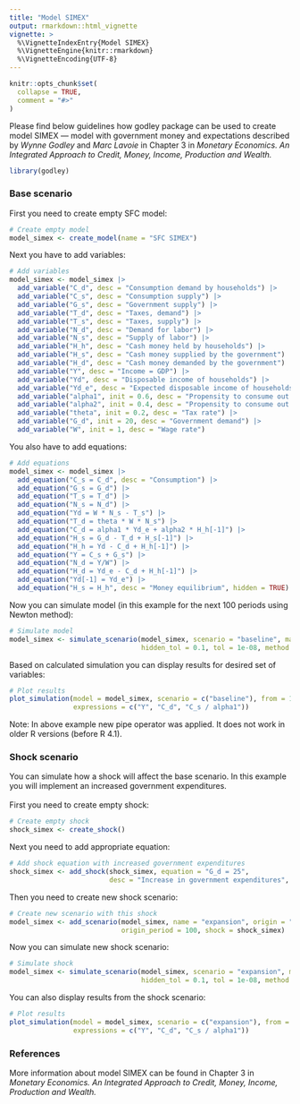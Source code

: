 ```yaml
---
title: "Model SIMEX"
output: rmarkdown::html_vignette
vignette: >
  %\VignetteIndexEntry{Model SIMEX}
  %\VignetteEngine{knitr::rmarkdown}
  %\VignetteEncoding{UTF-8}
---
```


```r
knitr::opts_chunk$set(
  collapse = TRUE,
  comment = "#>"
)
```

Please find below guidelines how godley package can be used to create model SIMEX — model with government money and expectations described by *Wynne Godley* and *Marc Lavoie* in Chapter 3 in *Monetary Economics. An Integrated Approach to Credit, Money, Income, Production and Wealth.*

```r
library(godley)
```

### Base scenario
First you need to create empty SFC model:
```r
# Create empty model
model_simex <- create_model(name = "SFC SIMEX")
```

Next you have to add variables:
```r
# Add variables
model_simex <- model_simex |>
  add_variable("C_d", desc = "Consumption demand by households") |>
  add_variable("C_s", desc = "Consumption supply") |>
  add_variable("G_s", desc = "Government supply") |>
  add_variable("T_d", desc = "Taxes, demand") |>
  add_variable("T_s", desc = "Taxes, supply") |>
  add_variable("N_d", desc = "Demand for labor") |>
  add_variable("N_s", desc = "Supply of labor") |>
  add_variable("H_h", desc = "Cash money held by households") |>
  add_variable("H_s", desc = "Cash money supplied by the government") |>
  add_variable("H_d", desc = "Cash money demanded by the government") |>
  add_variable("Y", desc = "Income = GDP") |>
  add_variable("Yd", desc = "Disposable income of households") |>
  add_variable("Yd_e", desc = "Expected disposable income of households") |>
  add_variable("alpha1", init = 0.6, desc = "Propensity to consume out of income") |>
  add_variable("alpha2", init = 0.4, desc = "Propensity to consume out of wealth") |>
  add_variable("theta", init = 0.2, desc = "Tax rate") |>
  add_variable("G_d", init = 20, desc = "Government demand") |>
  add_variable("W", init = 1, desc = "Wage rate")
```

You also have to add equations:
```r
# Add equations
model_simex <- model_simex |>
  add_equation("C_s = C_d", desc = "Consumption") |>
  add_equation("G_s = G_d") |>
  add_equation("T_s = T_d") |>
  add_equation("N_s = N_d") |>
  add_equation("Yd = W * N_s - T_s") |>
  add_equation("T_d = theta * W * N_s") |>
  add_equation("C_d = alpha1 * Yd_e + alpha2 * H_h[-1]") |>
  add_equation("H_s = G_d - T_d + H_s[-1]") |>
  add_equation("H_h = Yd - C_d + H_h[-1]") |>
  add_equation("Y = C_s + G_s") |>
  add_equation("N_d = Y/W") |>
  add_equation("H_d = Yd_e - C_d + H_h[-1]") |>
  add_equation("Yd[-1] = Yd_e") |>
  add_equation("H_s = H_h", desc = "Money equilibrium", hidden = TRUE)
```

Now you can simulate model (in this example for the next 100 periods using Newton method):
```r
# Simulate model
model_simex <- simulate_scenario(model_simex, scenario = "baseline", max_iter = 350, periods = 100, 
                                 hidden_tol = 0.1, tol = 1e-08, method = "Newton")
```

Based on calculated simulation you can display results for desired set of variables:
```r
# Plot results
plot_simulation(model = model_simex, scenario = c("baseline"), from = 1, to = 50, 
                expressions = c("Y", "C_d", "C_s / alpha1"))
```

Note: In above example new pipe operator was applied. It does not work in older R versions (before R 4.1). 

### Shock scenario
You can simulate how a shock will affect the base scenario. In this example you will implement an increased government expenditures. \
\
First you need to create empty shock:
```r
# Create empty shock
shock_simex <- create_shock()
```

Next you need to add appropriate equation:
```r
# Add shock equation with increased government expenditures
shock_simex <- add_shock(shock_simex, equation = "G_d = 25", 
                         desc = "Increase in government expenditures", start = 5, end = 50)
```

Then you need to create new shock scenario:
```r
# Create new scenario with this shock
model_simex <- add_scenario(model_simex, name = "expansion", origin = "baseline", 
                            origin_period = 100, shock = shock_simex)
```

Now you can simulate new shock scenario:
```r
# Simulate shock
model_simex <- simulate_scenario(model_simex, scenario = "expansion", max_iter = 350, periods = 100, 
                                 hidden_tol = 0.1, tol = 1e-08, method = "Newton")
```

You can also display results from the shock scenario:
```r
# Plot results
plot_simulation(model = model_simex, scenario = c("expansion"), from = 1, to = 50, 
                expressions = c("Y", "C_d", "C_s / alpha1"))
```

### References
More information about model SIMEX can be found in Chapter 3 in *Monetary Economics. An Integrated Approach to Credit, Money, Income, Production and Wealth.*